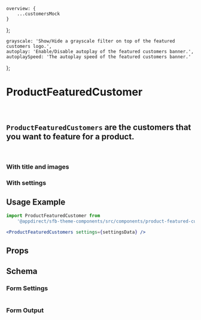 
    overview: {
        ...customersMock
    }
};

    grayscale: 'Show/Hide a grayscale filter on top of the featured customers logo.',
    autoplay: 'Enable/Disable autoplay of the featured customers banner.',
    autoplaySpeed: 'The autoplay speed of the featured customers banner.'
};

<Meta of={FeaturedCustomersStories} />

# ProductFeaturedCustomer

<br />

## `ProductFeaturedCustomers` are the customers that you want to feature for a product.

<br />

### With title and images

<Canvas>
  <Story of={FeaturedCustomersStories.WithTitleAndImages} />
</Canvas>

### With settings

<Canvas>
  <Story of={FeaturedCustomersStories.WithSettings} />
</Canvas>

## Usage Example

<CollapsibleJsonSnippet summary="settingsData" code={getArgs(ProductFeaturedCustomers.schema().form)} />

```jsx
import ProductFeaturedCustomer from
    '@appdirect/sfb-theme-components/src/components/product-featured-customers/FeaturedCustomers';

<ProductFeaturedCustomers settings={settingsData} />

```

## Props

<ArgsTable of={ProductFeaturedCustomers} />

## Schema

### Form Settings

<table>
  <TableContentFromObject obj={featuredCustomerSettings} />
</table>

### Form Output

<FormOutput code={ProductFeaturedCustomers.schema().form} />
